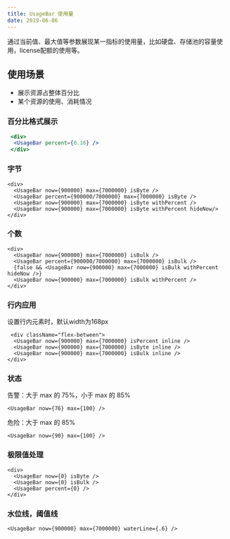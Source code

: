 ```yaml
---
title: UsageBar 使用量
date: 2019-06-06
---
```


通过当前值、最大值等参数展现某一指标的使用量，比如硬盘、存储池的容量使用，license配额的使用等。

## 使用场景
- 展示资源占整体百分比
- 某个资源的使用、消耗情况

### 百分比格式展示
```jsx
 <div>
  <UsageBar percent={0.16} />
 </div>
```
### 字节
```
<div>
  <UsageBar now={900000} max={7000000} isByte />
  <UsageBar percent={900000/7000000} max={7000000} isByte />
  <UsageBar now={900000} max={7000000} isByte withPercent />
  <UsageBar now={900000} max={7000000} isByte withPercent hideNow/>
</div>
```

### 个数
```
<div>
  <UsageBar now={900000} max={7000000} isBulk />
  <UsageBar percent={900000/7000000} max={7000000} isBulk />
  {false && <UsageBar now={900000} max={7000000} isBulk withPercent hideNow />}
  <UsageBar now={900000} max={7000000} isBulk withPercent />
</div>
```

### 行内应用
设置行内元素时，默认width为168px

```
 <div className="flex-between">
  <UsageBar now={900000} max={7000000} isPercent inline />
  <UsageBar now={900000} max={7000000} isByte inline />
  <UsageBar now={900000} max={7000000} isBulk inline />
</div>
```

### 状态
告警：大于 max 的 75%，小于 max 的 85%
```
<UsageBar now={76} max={100} />
```
危险：大于 max 的 85%
```
<UsageBar now={90} max={100} />
```
### 极限值处理
```
<div>
  <UsageBar now={0} isByte />
  <UsageBar now={0} isBulk />
  <UsageBar percent={0} />
</div>
```
### 水位线，阈值线
```
<UsageBar now={900000} max={7000000} waterLine={.6} />
```